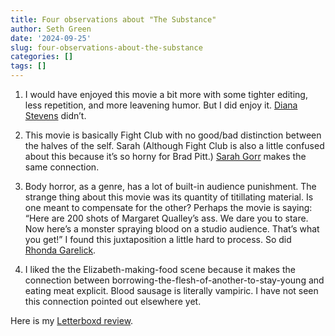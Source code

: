 ```yaml
---
title: Four observations about "The Substance"
author: Seth Green
date: '2024-09-25'
slug: four-observations-about-the-substance
categories: []
tags: []
---
```


1.  I would have enjoyed this movie a bit more with some tighter editing, less repetition, and more leavening humor. But I did enjoy it. [Diana Stevens](https://slate.com/culture/2024/09/the-substance-demi-moore-movie-margaret-qualley.html) didn't.

2.  This movie is basically Fight Club with no good/bad distinction between the halves of the self. Sarah (Although Fight Club is also a little confused about this because it's so horny for Brad Pitt.) [Sarah Gorr](https://thespool.net/reviews/movies/film-review-the-substance-2024-mubi-demi-moore-margaret-qualley/) makes the same connection.

3.  Body horror, as a genre, has a lot of built-in audience punishment. The strange thing about this movie was its quantity of titillating material. Is one meant to compensate for the other? Perhaps the movie is saying: "Here are 200 shots of Margaret Qualley's ass. We dare you to stare. Now here's a monster spraying blood on a studio audience. That's what you get!" I found this juxtaposition a little hard to process. So did [Rhonda Garelick](https://www.nytimes.com/by/rhonda-garelick).

4.  I liked the the Elizabeth-making-food scene because it makes the connection between borrowing-the-flesh-of-another-to-stay-young and eating meat explicit. Blood sausage is literally vampiric. I have not seen this connection pointed out elsewhere yet.

Here is my [Letterboxd review](https://letterboxd.com/setgree/film/the-substance/).
